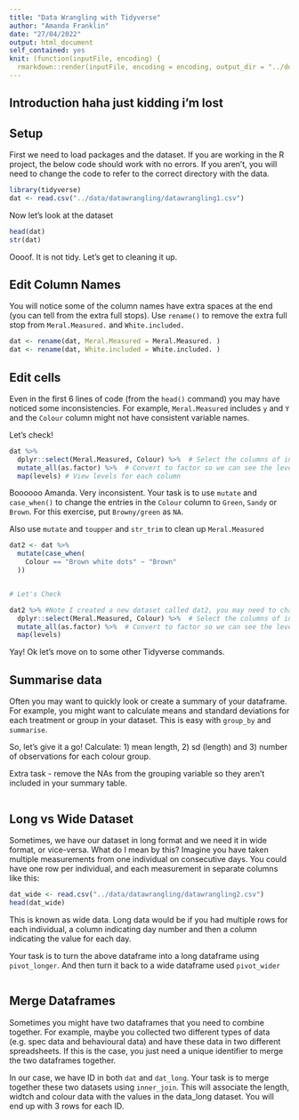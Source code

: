 ```yaml
---
title: "Data Wrangling with Tidyverse"
author: "Amanda Franklin"
date: "27/04/2022"
output: html_document
self_contained: yes
knit: (function(inputFile, encoding) {
  rmarkdown::render(inputFile, encoding = encoding, output_dir = "../docs") })
---
```


## Introduction haha just kidding i'm lost



## Setup

First we need to load packages and the dataset. If you are working in the R
project, the below code should work with no errors. If you aren't, you will need
to change the code to refer to the correct directory with the data.

```r
library(tidyverse)
dat <- read.csv("../data/datawrangling/datawrangling1.csv")
```

Now let's look at the dataset

```r
head(dat)
str(dat)

```

Oooof. It is not tidy. Let's get to cleaning it up.

## Edit Column Names

You will notice some of the column names have extra spaces at the end (you can
tell from the extra full stops). Use `rename()` to remove the extra full stop
from `Meral.Measured.` and `White.included.`

```r

dat <- rename(dat, Meral.Measured = Meral.Measured. )
dat <- rename(dat, White.included = White.included. )

```

## Edit cells

Even in the first 6 lines of code (from the `head()` command) you may have 
noticed some inconsistencies. For example, `Meral.Measured` includes `y` and 
`Y` and the `Colour` column might not have consistent variable names.  
  
Let's check!

```r
dat %>% 
  dplyr::select(Meral.Measured, Colour) %>%  # Select the columns of interest
  mutate_all(as.factor) %>%  # Convert to factor so we can see the levels
  map(levels) # View levels for each column

```
Boooooo Amanda. Very inconsistent. Your task is to use `mutate` and `case_when()` 
to change the entries in the `Colour` column to `Green`, `Sandy` or `Brown`. For
this exercise, put `Browny/green` as `NA`.

Also use `mutate` and `toupper` and `str_trim` to clean up `Meral.Measured`

```r
dat2 <- dat %>%
  mutate(case_when(
    Colour == "Brown white dots" ~ "Brown"
  ))


# Let's Check

dat2 %>% #Note I created a new dataset called dat2, you may need to change this
  dplyr::select(Meral.Measured, Colour) %>%  # Select the columns of interest
  mutate_all(as.factor) %>%  # Convert to factor so we can see the levels
  map(levels) 

```

Yay! Ok let's move on to some other Tidyverse commands.

## Summarise data

Often you may want to quickly look or create a summary of your dataframe. For 
example, you  might want to calculate means and standard deviations for each
treatment or group in your dataset. This is easy with `group_by` and 
`summarise`.

So, let's give it a go! Calculate: 1) mean length, 2) sd (length) and 3) number 
of observations for each colour group.   
  
Extra task - remove the NAs from the grouping variable so they aren't included
in your summary table.

```r



```


## Long vs Wide Dataset

Sometimes, we have our dataset in long format and we need it in wide format, or
vice-versa. What do I mean by this? Imagine you have taken multiple measurements
from one individual on consecutive days. You could have one row per individual, 
and each measurement in separate columns like this:

```r

dat_wide <- read.csv("../data/datawrangling/datawrangling2.csv")
head(dat_wide)

```

This is known as wide data. Long data would be if you had multiple rows for each
individual, a column indicating day number and then a column indicating the 
value for each day.

Your task is to turn the above dataframe into a long dataframe using 
`pivot_longer`. And then turn it back to a wide dataframe used `pivot_wider`

```r



```

## Merge Dataframes

Sometimes you might have two dataframes that you need to combine together. For
example, maybe you collected two different types of data (e.g. spec data and
behavioural data) and have these data in two different spreadsheets. If this is
the case, you just need a unique identifier to merge the two dataframes 
together.

In our case, we have ID in both `dat` and `dat_long`. Your task is to merge
together these two datasets using `inner_join`. This will associate the length,
widtch and colour data with the values in the data_long dataset. You will
end up with 3 rows for each ID.

```r



```

